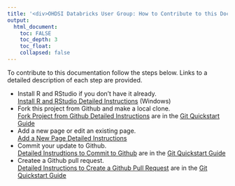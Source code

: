```yaml
---
title: '<div>OHDSI Databricks User Group: How to Contribute to this Documentation</div>'
output:
  html_document:
    toc: FALSE
    toc_depth: 3
    toc_float:
    collapsed: false
---
```


<p>
  To contribute to this documentation follow the steps below. 
  Links to a detailed description of each step are provided. 
  <ul>
    <li>
      Install R and RStudio if you don't have it already.<br/>
      [Install R and RStudio Detailed Instructions](developer-how-tos_r-install.html) (Windows)
    </li>
    <li>
      Fork this project from Github and make a local clone.<br/>
      [Fork Project from Github Detailed Instructions](developer-how-tos_git-quickstart.html) are in the [Git Quickstart Guide](developer-how-tos_git-quickstart.html)
    </li>
    <li>
      Add a new page or edit an existing page.<br/>
      [Add a New Page Detailed Instructions](developer-how-tos_add-new-page.html)
    </li>
    <li>
      Commit your update to Github.<br/>
      [Detailed Instrudtions to Commit to Github](developer-how-tos_git-quickstart.html) are in the [Git Quickstart Guide](developer-how-tos_git-quickstart.html)
    </li>
    <li>
      Createe a Github pull request.<br/>
      [Detailed Instructions to Create a Github Pull Request](developer-how-tos_git-quickstart.html) are in the [Git Quickstart Guide](developer-how-tos_git-quickstart.html)
    </li>
  </ul>
</p>



  

